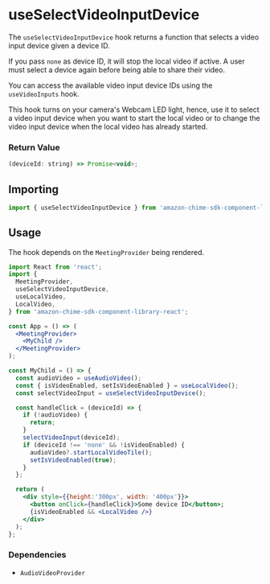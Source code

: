 <Meta title="SDK Hooks/useSelectVideoInputDevice" />

# useSelectVideoInputDevice

The `useSelectVideoInputDevice` hook returns a function that selects a video input device given a device ID.

If you pass `none` as device ID, it will stop the local video if active. A user must select a device again before being able to share their video.

You can access the available video input device IDs using the `useVideoInputs` hook.

This hook turns on your camera's Webcam LED light, hence, use it to select a video input device when you want to start the local video or to change the video input device when the local video has already started.

### Return Value

```javascript
(deviceId: string) => Promise<void>;
```

## Importing

```javascript
import { useSelectVideoInputDevice } from 'amazon-chime-sdk-component-library-react';
```

## Usage

The hook depends on the `MeetingProvider` being rendered.

```jsx
import React from 'react';
import {
  MeetingProvider,
  useSelectVideoInputDevice,
  useLocalVideo,
  LocalVideo,
} from 'amazon-chime-sdk-component-library-react';

const App = () => (
  <MeetingProvider>
    <MyChild />
  </MeetingProvider>
);

const MyChild = () => {
  const audioVideo = useAudioVideo();
  const { isVideoEnabled, setIsVideoEnabled } = useLocalVideo();
  const selectVideoInput = useSelectVideoInputDevice();

  const handleClick = (deviceId) => {
    if (!audioVideo) {
      return;
    }
    selectVideoInput(deviceId);
    if (deviceId !== 'none' && !isVideoEnabled) {
      audioVideo?.startLocalVideoTile();
      setIsVideoEnabled(true);
    }
  };

  return (
    <div style={{height:'300px', width: '400px'}}>
      <button onClick={handleClick}>Some device ID</button>;
      {isVideoEnabled && <LocalVideo />}
    </div>
  );
};
```

### Dependencies

- `AudioVideoProvider`
